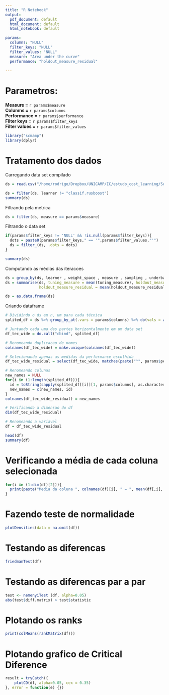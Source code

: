 ```yaml
---
title: "R Notebook"
output:
  pdf_document: default
  html_document: default
  html_notebook: default

params:
  columns: "NULL"
  filter_keys: "NULL"
  filter_values: "NULL"
  measure: "Area under the curve"
  performance: "holdout_measure_residual"
  
---
```


# Parametros:

  **Measure = ** `r params$measure`  
  **Columns = ** `r params$columns`  
  **Performance = ** `r params$performance`  
  **Filter keys = ** `r params$filter_keys`  
  **Filter values = ** `r params$filter_values`  
  


```r
library("scmamp")
library(dplyr)
```

# Tratamento dos dados
Carregando data set compilado
```r
ds = read.csv("/home/rodrigo/Dropbox/UNICAMP/IC/estudo_cost_learning/SummaryResults/summary_compilation_fixed.csv", header = T)

ds = filter(ds, learner != "classif.rusboost")
summary(ds)
```

Filtrando pela metrica
```r
ds = filter(ds, measure == params$measure)
```


Filtrando o data set
```r
if(params$filter_keys != 'NULL' && !is.null(params$filter_keys)){
  dots = paste0(params$filter_keys," == '",params$filter_values,"'")
  ds = filter_(ds, .dots = dots)
}

summary(ds)

```


Computando as médias das iteracoes
```r
ds = group_by(ds, learner , weight_space , measure , sampling , underbagging , dataset , imba.rate)
ds = summarise(ds, tuning_measure = mean(tuning_measure), holdout_measure = mean(holdout_measure),
               holdout_measure_residual = mean(holdout_measure_residual))

ds = as.data.frame(ds)
```


Criando dataframe
```r

# Dividindo o ds em n, um para cada técnica
splited_df = ds %>% group_by_at(.vars = params$columns) %>% do(vals = as.data.frame(.)) %>% select(vals) %>% sapply(function(x){x})

# Juntando cada uma das partes horizontalmente em um data set
df_tec_wide = do.call("cbind", splited_df)

# Renomeando duplicacao de nomes
colnames(df_tec_wide) = make.unique(colnames(df_tec_wide))

# Selecionando apenas as medidas da performance escolhida
df_tec_wide_residual = select(df_tec_wide, matches(paste("^", params$performance, "$|", params$performance, "[^_]", sep="")))

# Renomeando colunas
new_names = NULL
for(i in (1:length(splited_df))){
  id = toString(sapply(splited_df[[i]][1, params$columns], as.character))
  new_names = c(new_names, id)
}
colnames(df_tec_wide_residual) = new_names

# Verificando a dimensao do df
dim(df_tec_wide_residual)

# Renomeando a variavel
df = df_tec_wide_residual

head(df)
summary(df)
```

# Verificando a média de cada coluna selecionada
```r
for(i in (1:dim(df)[2])){
  print(paste("Media da coluna ", colnames(df)[i], " = ", mean(df[,i], na.rm = TRUE), sep=""))
}
```


# Fazendo teste de normalidade
```r
plotDensities(data = na.omit(df))
```


# Testando as diferencas
```r
friedmanTest(df)
```

# Testando as diferencas par a par
```r
test <- nemenyiTest (df, alpha=0.05)
abs(test$diff.matrix) > test$statistic
```

# Plotando os ranks
```r
print(colMeans(rankMatrix(df)))
```


# Plotando grafico de Critical Diference

```r
result = tryCatch({
    plotCD(df, alpha=0.05, cex = 0.35)
}, error = function(e) {})
```






